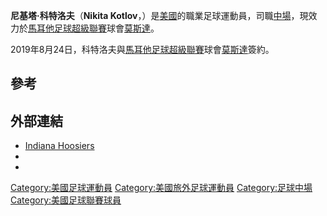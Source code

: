 {{Infobox football biography
|name           = 尼基塔·科特洛夫
|image          = Nikita Kotlov Indiana at Michigan men's soccer (6272257101).jpg
|image_size     =
|caption        = 科特洛夫2011年在印第安人足球隊
|fullname       =
|birth_date     = {{birth date and age|1991|9|20}}
|birth_place    = [[美國|美國]][[印第安納波利斯|印第安納波利斯]]
|height         = {{height|ft=5|in=9}}
|position       = [[中場|中場]]
|currentclub    = [[莫斯達足球會|莫斯達]]
|clubnumber     = 12
|youthyears1    = 2008–2010
|youthclubs1    = Carmel United
|youthyears2    = 2010–2013
|youthclubs2    = [[Indiana_Hoosiers_men's_soccer|Indiana Hoosiers]]
|years1         = 2015
|clubs1         = [[聖路易足球會|聖路易]]
|caps1          = 3
|goals1         = 0
|years2         = 2019–
|clubs2         = [[莫斯達足球會|莫斯達]]
|caps2          = 9
|goals2         = 6
|nationalyears1 =
|nationalteam1  =
|nationalcaps1  =
|nationalgoals1 =
|medaltemplates =
|club-update         = 00:14, 9 December 2019 (UTC)
|nationalteam-update =
}}

'''尼基塔·科特洛夫'''（'''Nikita Kotlov'''，{{bd|1991年|9月20日||}}）是[[美國|美國]]的職業足球運動員，司職[[中場|中場]]，現效力於[[馬耳他足球超級聯賽|馬耳他足球超級聯賽]]球會[[莫斯達足球會|莫斯達]]。

2019年8月24日，科特洛夫與[[馬耳他足球超級聯賽|馬耳他足球超級聯賽]]球會[[莫斯達足球會|莫斯達]]簽約。

==參考==
{{Reflist}}

==外部連結==
*[http://www.iuhoosiers.com/sports/m-soccer/mtt/nikita_kotlov_649745.html Indiana Hoosiers] {{Wayback|url=http://www.iuhoosiers.com/sports/m-soccer/mtt/nikita_kotlov_649745.html |date=20150304164342 }}
*{{MLS|nikita-kotlov}}
*{{Soccerway|nikita-kotlov/401983}}


{{DEFAULTSORT:Kotlov, Nikita}}
[[Category:美國足球運動員|Category:美國足球運動員]]
[[Category:美國旅外足球運動員|Category:美國旅外足球運動員]]
[[Category:足球中場|Category:足球中場]]
[[Category:美國足球聯賽球員|Category:美國足球聯賽球員]]